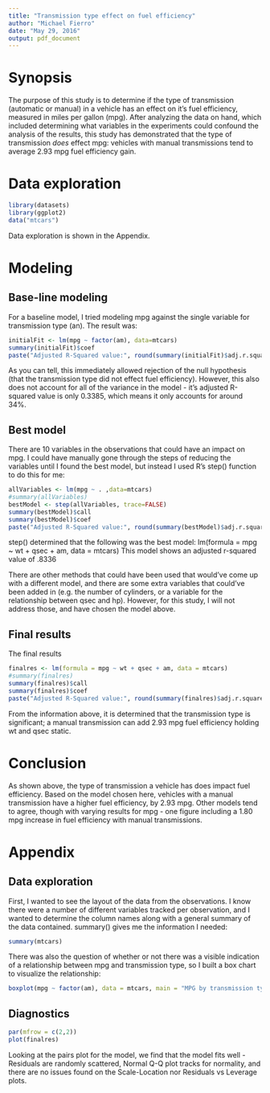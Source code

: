 ```yaml
---
title: "Transmission type effect on fuel efficiency"
author: "Michael Fierro"
date: "May 29, 2016"
output: pdf_document
---
```


# Synopsis
The purpose of this study is to determine if the type of transmission (automatic or manual) in a vehicle has an effect on it's fuel efficiency, measured in miles per gallon (mpg). After analyzing the data on hand, which included determining what variables in the experiments could confound the analysis of the results, this study has demonstrated that the type of transmission *does* effect mpg: vehicles with manual transmissions tend to average 2.93 mpg fuel efficiency gain.

# Data exploration
```r
library(datasets)
library(ggplot2)
data("mtcars")
```
Data exploration is shown in the Appendix.

# Modeling
## Base-line modeling
For a baseline model, I tried modeling mpg against the single variable for transmission type (an). The result was:
```r
initialFit <- lm(mpg ~ factor(am), data=mtcars)
summary(initialFit)$coef
paste("Adjusted R-Squared value:", round(summary(initialFit)$adj.r.squared,4))
```

As you can tell, this immediately allowed rejection of the null hypothesis (that the transmission type did not effect fuel efficiency). However, this also does not account for all of the variance in the model - it's adjusted R-squared value is only 0.3385, which means it only accounts for around 34%.

## Best model
There are 10 variables in the observations that could have an impact on mpg. I could have manually gone through the steps of reducing the variables until I found the best model, but instead I used R's step() function to do this for me:

```r
allVariables <- lm(mpg ~ . ,data=mtcars)
#summary(allVariables)
bestModel <- step(allVariables, trace=FALSE)
summary(bestModel)$call
summary(bestModel)$coef
paste("Adjusted R-Squared value:", round(summary(bestModel)$adj.r.squared,4))
```
step() determined that the following was the best model:
lm(formula = mpg ~ wt + qsec + am, data = mtcars)
This model shows an adjusted r-squared value of .8336

There are other methods that could have been used that would've come up with a different model, and there are some extra variables that could've been added in (e.g. the number of cylinders, or a variable for the relationship between qsec and hp). However, for this study, I will not address those, and have chosen the model above.

## Final results
The final results
```r
finalres <- lm(formula = mpg ~ wt + qsec + am, data = mtcars)
#summary(finalres)
summary(finalres)$call
summary(finalres)$coef
paste("Adjusted R-Squared value:", round(summary(finalres)$adj.r.squared,4))

```

From the information above, it is determined that the transmission type is significant; a manual transmission can add 2.93 mpg fuel efficiency holding wt and qsec static.

# Conclusion
As shown above, the type of transmission a vehicle has does impact fuel efficiency. Based on the model chosen here, vehicles with a manual transmission have a higher fuel efficiency, by 2.93 mpg. Other models tend to agree, though with varying results for mpg - one figure including a 1.80 mpg increase in fuel efficiency with manual transmissions.

\newpage

# Appendix
## Data exploration
First, I wanted to see the layout of the data from the observations. I know there were a number of different variables tracked per observation, and I wanted to determine the column names along with a general summary of the data contained. summary() gives me the information I needed:
```r
summary(mtcars)
```

There was also the question of whether or not there was a visible indication of a relationship between mpg and transmission type, so I built a box chart to visualize the relationship:

```r
boxplot(mpg ~ factor(am), data = mtcars, main = "MPG by transmission type", ylab = "MPG", xlab = "Transmission type (0 = manual, 1 = automatic)", col = c("orange","red"))
```

## Diagnostics
```r
par(mfrow = c(2,2))
plot(finalres)
```
Looking at the pairs plot for the model, we find that the model fits well - Residuals are randomly scattered, Normal Q-Q plot tracks for normality, and there are no issues found on the Scale-Location nor Residuals vs Leverage plots.
